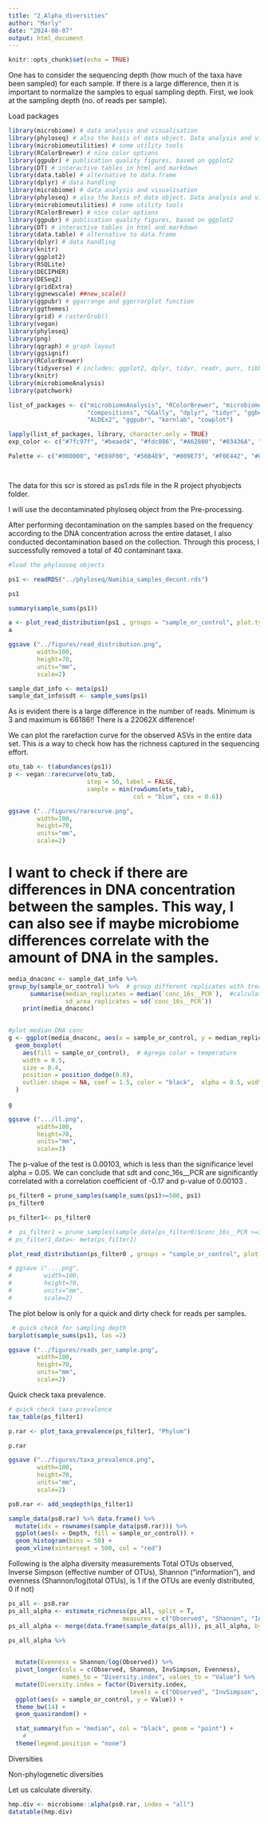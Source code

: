 ```yaml
---
title: "2_Alpha_diversities"
author: "Marly"
date: "2024-08-07"
output: html_document
---
```


```r
knitr::opts_chunk$set(echo = TRUE)
```

One has to consider the sequencing depth (how much of the taxa have been sampled) for each sample. If there is a large difference, then it is important to normalize the samples to equal sampling depth. First, we look at the sampling depth (no. of reads per sample).

Load packages

```r
library(microbiome) # data analysis and visualisation
library(phyloseq) # also the basis of data object. Data analysis and visualisation
library(microbiomeutilities) # some utility tools 
library(RColorBrewer) # nice color options
library(ggpubr) # publication quality figures, based on ggplot2
library(DT) # interactive tables in html and markdown
library(data.table) # alternative to data.frame
library(dplyr) # data handling
library(microbiome) # data analysis and visualisation
library(phyloseq) # also the basis of data object. Data analysis and visualisation
library(microbiomeutilities) # some utility tools 
library(RColorBrewer) # nice color options
library(ggpubr) # publication quality figures, based on ggplot2
library(DT) # interactive tables in html and markdown
library(data.table) # alternative to data.frame
library(dplyr) # data handling 
library(knitr)
library(ggplot2)
library(RSQLite)
library(DECIPHER)
library(DESeq2)
library(gridExtra)
library(ggnewscale) ##new_scale()
library(ggpubr) # ggarrange and ggerrorplot function
library(ggthemes)
library(grid) # rasterGrob()
library(vegan)
library(phyloseq)
library(png)
library(qgraph) # graph layout
library(ggsignif)
library(RColorBrewer)
library(tidyverse) # includes: ggplot2, dplyr, tidyr, readr, purr, tibble, stringr, forcats
library(knitr)
library(microbiomeAnalysis)
library(patchwork)

list_of_packages <- c("microbiomeAnalysis", "RColorBrewer", "microbiome", "CoDaSeq",
                      "compositions", "GGally", "dplyr", "tidyr", "ggbeeswarm",
                      "ALDEx2", "ggpubr", "kernlab", "cowplot")

lapply(list_of_packages, library, character.only = TRUE)
exp_color <- c("#7fc97f", "#beaed4", "#fdc086", "#A62800", "#03436A", "steelblue", "brown3", "grey50", "#000000", "#E69F00", "#56B4E9", "#009E73", "#F0E442" )

Palette <- c("#000000", "#E69F00", "#56B4E9", "#009E73", "#F0E442", "#0072B2", "#D55E00", "#CC79A7","maroon","khaki4","coral4","blueviolet","chocolate3","gray48")




```

The data for this scr is stored as ps1.rds file in the R project phyobjects folder.

I will use the decontaminated phyloseq object from the Pre-processing.

After performing decontamination on the samples based on the frequency according to the DNA concentration across the entire dataset, I also conducted decontamination based on the collection. Through this process, I successfully removed a total of 40 contaminant taxa.

```r

#load the phylooseq objects

ps1 <- readRDS("../phyloseq/Namibia_samples_decont.rds")

ps1
```


```r
summary(sample_sums(ps1))
```

```r
a <- plot_read_distribution(ps1 , groups = "sample_or_control", plot.type = "density") + theme_biome_utils()
a
```

```r
ggsave ("../figures/read_distribution.png",
        width=100,
        height=70,
        units="mm",
        scale=2)
```

```r
sample_dat_info <- meta(ps1)
sample_dat_info$sdt <- sample_sums(ps1)
```



As is evident there is a large difference in the number of reads. Minimum is 3 and maximum is 66186!! There is a 22062X difference!

We can plot the rarefaction curve for the observed ASVs in the entire data set. This is a way to check how has the richness captured in the sequencing effort.
```r
otu_tab <- t(abundances(ps1))
p <- vegan::rarecurve(otu_tab, 
                      step = 50, label = FALSE, 
                      sample = min(rowSums(otu_tab), 
                                   col = "blue", cex = 0.6))


```
```r
ggsave ("../figures/rarecurve.png",
        width=100,
        height=70,
        units="mm",
        scale=2)
```

# I want to check if there are differences in DNA concentration between the samples. This way, I can also see if maybe microbiome differences correlate with the amount of DNA in the samples.

```r

media_dnaconc <- sample_dat_info %>% 
group_by(sample_or_control) %>%  # group different replicates with treatments 
      summarise(median_replicates = median(`conc_16s__PCR`),  #calculate mean of area  of all replicates
                sd_area_replicates = sd(`conc_16s__PCR`))
    print(media_dnaconc)
    
```


```r
#plot median DNA conc
g <- ggplot(media_dnaconc, aes(x = sample_or_control, y = median_replicates)) +
  geom_boxplot( 
    aes(fill = sample_or_control),  # Agrega color = temperature
    width = 0.5, 
    size = 0.4,
    position = position_dodge(0.8),
    outlier.shape = NA, coef = 1.5, color = "black",  alpha = 0.5, width = 0.4
  ) 
   
g
```


```r
ggsave (".../ll.png",
        width=100,
        height=70,
        units="mm",
        scale=3)
```


The p-value of the test is 0.00103, which is less than the significance level alpha = 0.05. We can conclude that sdt and conc_16s__PCR are significantly correlated with a correlation coefficient of -0.17 and p-value of  0.00103 .


```r
ps_filter0 = prune_samples(sample_sums(ps1)>=500, ps1) 
ps_filter0 

ps_filter1<- ps_filter0 

#  ps_filter1 = prune_samples(sample_data(ps_filter0)$conc_16s__PCR >=3, ps_filter0)
# ps_filter1_data<- meta(ps_filter1)
``` 
```r
plot_read_distribution(ps_filter0 , groups = "sample_or_control", plot.type = "density") + theme_biome_utils()

```

```r
# ggsave ("....png",
#         width=100,
#         height=70,
#         units="mm",
#         scale=2)
```


The plot below is only for a quick and dirty check for reads per samples.
```r
 # quick check for sampling depth
barplot(sample_sums(ps1), las =2)
```
```r
ggsave ("../figures/reads_per_sample.png",
        width=100,
        height=70,
        units="mm",
        scale=2)
```

Quick check taxa prevalence.
```r
# quick check taxa prevalence
tax_table(ps_filter1)

p.rar <- plot_taxa_prevalence(ps_filter1, "Phylum")

p.rar
```
```r
ggsave ("../figures/taxa_prevalence.png",
        width=100,
        height=70,
        units="mm",
        scale=2)
```


```r
ps0.rar <- add_seqdepth(ps_filter1)

sample_data(ps0.rar) %>% data.frame() %>%
  mutate(idx = rownames(sample_data(ps0.rar))) %>% 
  ggplot(aes(x = Depth, fill = sample_or_control)) +
  geom_histogram(bins = 50) +
  geom_vline(xintercept = 500, col = "red") 
```
Following is the alpha diversity measurements Total OTUs observed, Inverse Simpson (effective number of OTUs), Shannon ("information"), and evenness (Shannon/log(total OTUs), is 1 if the OTUs are evenly distributed, 0 if not)

```r
ps_all <- ps0.rar
ps_all_alpha <- estimate_richness(ps_all, split = T,
                                measures = c("Observed", "Shannon", "InvSimpson")) 
ps_all_alpha <- merge(data.frame(sample_data(ps_all)), ps_all_alpha, by = 0)
```

```r

ps_all_alpha %>%

  
  mutate(Evenness = Shannon/log(Observed)) %>% 
  pivot_longer(cols = c(Observed, Shannon, InvSimpson, Evenness),
               names_to = "Diversity.index", values_to = "Value") %>%
  mutate(Diversity.index = factor(Diversity.index, 
                                  levels = c("Observed", "InvSimpson", "Shannon", "Evenness"))) %>%
  ggplot(aes(x = sample_or_control, y = Value)) +
  theme_bw(14) +
  geom_quasirandom() +

  stat_summary(fun = "median", col = "black", geom = "point") +
    # 
  theme(legend.position = "none")
```

Diversities

Non-phylogenetic diversities

Let us calculate diversity.
```r
hmp.div <- microbiome::alpha(ps0.rar, index = "all")
datatable(hmp.div)
```
